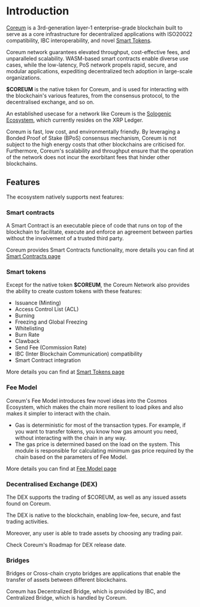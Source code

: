 # Introduction

<a className="text-[#25D695] hover:opacity-80 font-bold" href="https://analytics.smartstake.io/coreum" target="_blank" href="https://coreum.com">Coreum</a> is a 3rd-generation layer-1 enterprise-grade blockchain built to serve
as a core infrastructure for decentralized applications with ISO20022 compatibility, IBC
interoperability, and novel <a className="text-[#25D695] hover:opacity-80 font-bold" href="https://analytics.smartstake.io/coreum" target="_blank" href="https://www.coreum.com/smart-tokens">Smart Tokens</a>.

Coreum network guarantees elevated throughput, cost-effective fees, and unparalleled scalability.
WASM-based smart contracts enable diverse use cases, while the low-latency, PoS network propels
rapid, secure, and modular applications, expediting decentralized tech adoption in large-scale
organizations.

**$COREUM** is the native token for Coreum, and is used for interacting with the blockchain's various
features, from the consensus protocol, to the decentralised exchange, and so on.

An established usecase for a network like Coreum is the
<a className="text-[#25D695] hover:opacity-80 font-bold" href="https://sologenic.com" target="_blank">Sologenic Ecosystem</a>, which currently resides on the XRP Ledger.

Coreum is fast, low cost, and environmentally friendly. By leveraging a Bonded Proof of Stake (BPoS)
consensus mechanism, Coreum is not subject to the high energy costs that other blockchains are
criticised for. Furthermore, Coreum's scalability and throughput ensure that the operation of the
network does not incur the exorbitant fees that hinder other blockchains.

## Features

The ecosystem natively supports next features:

### Smart contracts

A Smart Contract is an executable piece of code that runs on top of the blockchain to facilitate,
execute and enforce an agreement between parties without the involvement of a trusted third party.

Coreum provides Smart Contracts functionality, more details you can find at
[Smart Contracts page](/docs/overview/smart-contracts)

### Smart tokens

Except for the native token **$COREUM**, the Coreum Network also provides the ability to create custom tokens with these features:

- Issuance (Minting)
- Access Control List (ACL)
- Burning
- Freezing and Global Freezing
- Whitelisting
- Burn Rate
- Clawback
- Send Fee (Commission Rate)
- IBC (Inter Blockchain Communication) compatibility
- Smart Contract integration


More details you can find at [Smart Tokens page](/docs/overview/smart-tokens)

### Fee Model

Coreum's Fee Model introduces few novel ideas into the Cosmos Ecosystem, which makes the chain more
resilient to load pikes and also makes it simpler to interact with the chain.

-   Gas is deterministic for most of the transaction types. For example, if you want to transfer
    tokens, you know how gas amount you need, without interacting with the chain in any way.
-   The gas price is determined based on the load on the system. This module is responsible for
    calculating minimum gas price required by the chain based on the parameters of Fee Model.

More details you can find at [Fee Model page](/docs/modules/coreum-fee-model)

### Decentralised Exchange (DEX)

The DEX supports the trading of $COREUM, as well as any issued assets found on Coreum.

The DEX is native to the blockchain, enabling low-fee, secure, and fast trading activities.

Moreover, any user is able to trade assets by choosing any trading pair.

Check Coreum's Roadmap for DEX release date.

### Bridges

Bridges or Cross-chain crypto bridges are applications that enable the transfer of assets between
different blockchains.

Coreum has Decentralized Bridge, which is provided by IBC, and Centralized Bridge, which is handled
by Coreum.

